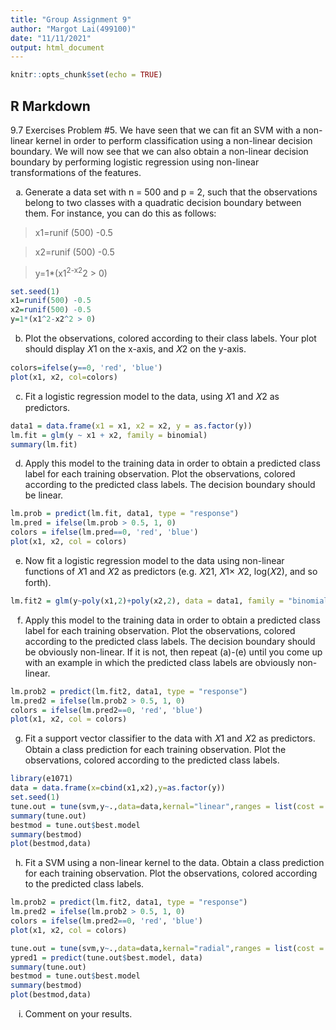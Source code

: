 ```yaml
---
title: "Group Assignment 9"
author: "Margot Lai(499100)"
date: "11/11/2021"
output: html_document
---
```


```r
knitr::opts_chunk$set(echo = TRUE)
```

## R Markdown

9.7 Exercises
Problem #5. We have seen that we can fit an SVM with a non-linear kernel in order to perform classification using a non-linear decision boundary. We will now see that we can also obtain a non-linear decision boundary by performing logistic regression using non-linear transformations of the features.

(a) Generate a data set with n = 500 and p = 2, such that the observations belong to two classes with a quadratic decision boundary between them. For instance, you can do this as follows:

> x1=runif (500) -0.5

> x2=runif (500) -0.5

> y=1*(x1^2-x2^2 > 0)

```r
set.seed(1)
x1=runif(500) -0.5
x2=runif(500) -0.5 
y=1*(x1^2-x2^2 > 0)
```

(b) Plot the observations, colored according to their class labels. Your plot should display 𝑋1 on the x-axis, and 𝑋2 on the y-axis.

```r
colors=ifelse(y==0, 'red', 'blue')
plot(x1, x2, col=colors)
```
(c) Fit a logistic regression model to the data, using 𝑋1 and 𝑋2 as predictors.

```r

data1 = data.frame(x1 = x1, x2 = x2, y = as.factor(y))
lm.fit = glm(y ~ x1 + x2, family = binomial)
summary(lm.fit)
```
(d) Apply this model to the training data in order to obtain a predicted class label for each training observation. Plot the observations, colored according to the predicted class labels. The decision boundary should be linear.

```r
lm.prob = predict(lm.fit, data1, type = "response")
lm.pred = ifelse(lm.prob > 0.5, 1, 0)
colors = ifelse(lm.pred==0, 'red', 'blue')
plot(x1, x2, col = colors)
```
(e) Now fit a logistic regression model to the data using non-linear functions of 𝑋1 and 𝑋2 as predictors (e.g. 𝑋21, 𝑋1× 𝑋2, log(𝑋2), and so forth).

```r
lm.fit2 = glm(y~poly(x1,2)+poly(x2,2), data = data1, family = "binomial")
```

(f) Apply this model to the training data in order to obtain a predicted class label for each training observation. Plot the observations, colored according to the predicted class labels. The decision boundary should be obviously non-linear. If it is not, then repeat (a)-(e) until you come up with an example in which the predicted class labels are obviously non-linear.
```r
lm.prob2 = predict(lm.fit2, data1, type = "response")
lm.pred2 = ifelse(lm.prob2 > 0.5, 1, 0)
colors = ifelse(lm.pred2==0, 'red', 'blue')
plot(x1, x2, col = colors)
```
(g) Fit a support vector classifier to the data with 𝑋1 and 𝑋2 as predictors. Obtain a class prediction for each training observation. Plot the observations, colored according to the predicted class labels.


```r
library(e1071)
data = data.frame(x=cbind(x1,x2),y=as.factor(y))
set.seed(1)
tune.out = tune(svm,y~.,data=data,kernal="linear",ranges = list(cost = c(0.001, 0.01, 0.1, 1, 5, 10, 100)), scale = FALSE)
summary(tune.out)
bestmod = tune.out$best.model
summary(bestmod)
plot(bestmod,data)
```
(h) Fit a SVM using a non-linear kernel to the data. Obtain a class prediction for each training observation. Plot the observations, colored according to the predicted class labels.

```r
lm.prob2 = predict(lm.fit2, data1, type = "response")
lm.pred2 = ifelse(lm.prob2 > 0.5, 1, 0)
colors = ifelse(lm.pred2==0, 'red', 'blue')
plot(x1, x2, col = colors)
```

```r
tune.out = tune(svm,y~.,data=data,kernal="radial",ranges = list(cost = c(0.001, 0.01, 0.1, 1, 5, 10, 100)), scale = FALSE)
ypred1 = predict(tune.out$best.model, data)
summary(tune.out)
bestmod = tune.out$best.model
summary(bestmod)
plot(bestmod,data)
```

(i) Comment on your results.


